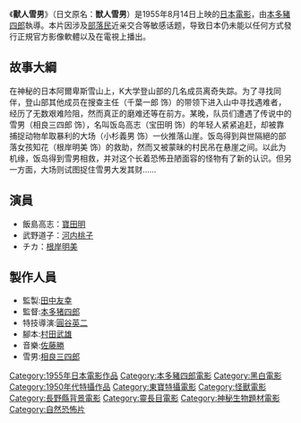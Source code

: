 {{unreferenced|time=2012-02-15T09:50:59+00:00}}
{{Infobox Film
| name               = 獸人雪男
| original_name      = {{lang|ja|獣人雪男}}
| image              = Jujin Yuki Otoko poster.jpg
| caption            = 
| director           = [[本多豬四郎|本多豬四郎]](本篇)<br />[[圓谷英二|圓谷英二]](特效)
| producer           = 田中友幸
| writer             = 村田武雄
| starring           = [[寶田明|寶田明]]<br />[[河內桃子|河內桃子]]<br />[[根岸明美|根岸明美]]
| music              = 佐藤勝
| narrator           = 
| cinematography     =
| editing            = 
| production_company = [[東寶電影公司|東寶]]
| distributor        = 東寶 
| released           = {{flagicon|Japan}}1955年8月14日
| runtime            = 95分鐘
| country            = {{JPN}}
| language           = 日語
| budget             = 
| gross              = 
| preceded_by        = 
| followed_by        = 
| website            = 
| amg_id             = 
| imdb_id            = 
| cn_name            = 
| hk_name            = 
| tw_name            = 
}}

《'''獸人雪男'''》（日文原名：'''獣人雪男'''）是1955年8月14日上映的[[日本|日本]][[電影|電影]]，由[[本多豬四郎|本多豬四郎]]執導。本片因涉及[[部落民|部落民]]近亲交合等敏感话题，导致日本仍未能以任何方式發行正規官方影像軟體以及在電視上播出。

== 故事大綱 ==
在神秘的日本阿爾卑斯雪山上，K大学登山部的几名成员离奇失踪。为了寻找同伴，登山部其他成员在搜查主任（千葉一郎 饰）的带领下进入山中寻找遇难者，经历了无数艰难险阻，然而真正的磨难还等在前方。某晚，队员们遭遇了传说中的雪男（相良三四郎 饰），名叫饭岛高志（宝田明 饰）的年轻人紧紧追赶，却被靠捕捉动物牟取暴利的大场（小杉義男 饰）一伙推落山崖。饭岛得到與世隔絕的部落女孩知花（根岸明美 饰）的救助，然而又被蒙昧的村民吊在悬崖之间。以此为机缘，饭岛得到雪男相救，并对这个长着恐怖丑陋面容的怪物有了新的认识。但另一方面，大场则试图捉住雪男大发其财…… 
== 演員 ==
* 飯島高志：[[寶田明|寶田明]]
* 武野道子：[[河内桃子|河内桃子]]
* チカ：[[根岸明美|根岸明美]]

== 製作人員 ==
*監製:[[田中友幸|田中友幸]]
*監督:[[本多猪四郎|本多猪四郎]]
*特技導演:[[圓谷英二|圓谷英二]]
*腳本:[[村田武雄|村田武雄]]
*音樂:[[佐藤勝|佐藤勝]]
*雪男:[[相良三四郎|相良三四郎]]

{{本多豬四郎監督作品}} 
{{DEFAULTSORT:Jyujin Yuki Otoko}}
[[Category:1955年日本電影作品|Category:1955年日本電影作品]]
[[Category:本多豬四郎電影|Category:本多豬四郎電影]]
[[Category:黑白電影|Category:黑白電影]]
[[Category:1950年代特攝作品|Category:1950年代特攝作品]]
[[Category:東寶特攝電影|Category:東寶特攝電影]]
[[Category:怪獸電影|Category:怪獸電影]]
[[Category:長野縣背景電影|Category:長野縣背景電影]]
[[Category:靈長目電影|Category:靈長目電影]]
[[Category:神秘生物題材電影|Category:神秘生物題材電影]]
[[Category:自然恐怖片|Category:自然恐怖片]]
